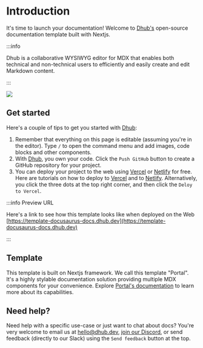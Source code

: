 # Introduction

It's time to launch your documentation! Welcome to [Dhub's](https://dhub.dev) open-source documentation template built with Nextjs.

:::info

Dhub is a collaborative WYSIWYG editor for MDX that enables both technical and non-technical users to efficiently and easily create and edit Markdown content.

:::

![](/img/rocket.webp)

## Get started

Here's a couple of tips to get you started with [Dhub](https://dhub.dev):

1. Remember that everything on this page is editable (assuming you're in the editor). Type `/` to open the command menu and add images, code blocks and other components.
2. With [Dhub](https://dhub.dev), you own your code. Click the `Push GitHub` button to create a GitHub repository for your project.
3. You can deploy your project to the web using [Vercel](https://vercel.com/) or [Netlify](https://netlify.com/) for free. Here are tutorials on how to deploy to [Vercel](https://vercel.com/) and to [Netlify](https://netlify.com/). Alternatively, you click the three dots at the top right corner, and then click the `Deloy to Vercel`.

:::info Preview URL

Here's a link to see how this template looks like when deployed on the Web <br /> [https://template-docusaurus-docs.dhub.dev](https://template-docusaurus-docs.dhub.dev)

:::

## Template

This template is built on Nextjs framework. We call this template "Portal". It's a highly stylable documentation solution providing multiple MDX components for your convenience. Explore [Portal's documentation](https://portal.dhub.dev) to learn more about its capabilities.

## Need help?

Need help with a specific use-case or just want to chat about docs? You're very welcome to email us at [hello@dhub.dev](hello@dhub.dev), [join our Discord](https://discord.gg/6qGnyrt7xy), or send feedback (directly to our Slack) using the `Send feedback` button at the top.
